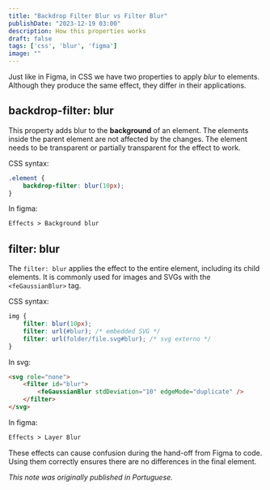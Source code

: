 ```yaml
---
title: "Backdrop Filter Blur vs Filter Blur"
publishDate: "2023-12-19 03:00"
description: How this properties works
draft: false
tags: ['css', 'blur', 'figma']
image: ""
---
```


Just like in Figma, in CSS we have two properties to apply *blur* to elements.
Although they produce the same effect, they differ in their applications.

## backdrop-filter: blur

This property adds blur to the **background** of an element. The elements inside the parent element are not affected by the changes. The element needs to be transparent or partially transparent for the effect to work.

CSS syntax:

```css
.element {
	backdrop-filter: blur(10px);
}
```

In figma: 

```html
Effects > Background blur
```

## filter: blur

The `filter: blur` applies the effect to the entire element, including its child elements. It is commonly used for images and SVGs with the `<feGaussianBlur>` tag.

CSS syntax:

```css
img {
	filter: blur(10px);
	filter: url(#blur); /* embedded SVG */
	filter: url(folder/file.svg#blur); /* svg externo */
}
```

In svg:

```html
<svg role="none">
	<filter id="blur">
		<feGaussianBlur stdDeviation="10" edgeMode="duplicate" />
	</filter>
</svg>
```

In figma:

```html
Effects > Layer Blur
```

These effects can cause confusion during the hand-off from Figma to code. Using them correctly ensures there are no differences in the final element.

_This note was originally published in Portuguese._